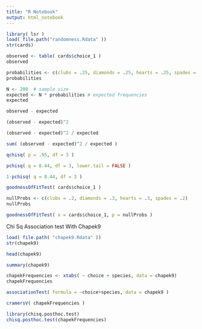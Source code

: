 ```yaml
---
title: "R Notebook"
output: html_notebook
---
```



```r
library( lsr )
load( file.path("randomness.Rdata" ))
str(cards)
```
```r
observed <- table( cards$choice_1 )
observed
```

```r
probabilities <- c(clubs = .25, diamonds = .25, hearts = .25, spades = .25) 
probabilities
```

```r
N <- 200  # sample size
expected <- N * probabilities # expected frequencies
expected
```

```r
observed - expected 
```

```r
(observed - expected)^2
```

```r
(observed - expected)^2 / expected
```

```r
sum( (observed - expected)^2 / expected )
```

```r
qchisq( p = .95, df = 3 )
```


```r
pchisq( q = 8.44, df = 3, lower.tail = FALSE )
```

```r
1-pchisq( q = 8.44, df = 3 )
```

```r
goodnessOfFitTest( cards$choice_1 )
```

```r
nullProbs <- c(clubs = .2, diamonds = .3, hearts = .3, spades = .2)
nullProbs
```

```r
goodnessOfFitTest( x = cards$choice_1, p = nullProbs )
```

Chi Sq Association test With Chapek9

```r
load( file.path( "chapek9.Rdata" ))
str(chapek9)
```

```r
head(chapek9)
```

```r
summary(chapek9)
```

```r
chapekFrequencies <- xtabs( ~ choice + species, data = chapek9)
chapekFrequencies
```


```r
associationTest( formula = ~choice+species, data = chapek9 )

```

```r
cramersV( chapekFrequencies )
```
```r
library(chisq.posthoc.test)
chisq.posthoc.test(chapekFrequencies)
```

